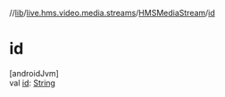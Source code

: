 //[lib](/api-reference/android/v2/home/content)/[live.hms.video.media.streams](../index)/[HMSMediaStream](index)/[id](id)

# id

[androidJvm]\
val [id](id): [String](https://kotlinlang.org/api/latest/jvm/stdlib/kotlin/-string/index.html)
